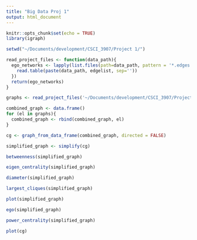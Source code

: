 ```yaml
---
title: "Big Data Proj 1"
output: html_document
---
```


```r
knitr::opts_chunk$set(echo = TRUE)
library(igraph)
```

```r
setwd("~/Documents/development/CSCI_3907/Project 1/")

read_project_files <- function(data_path){
  ego_networks <- lapply(list.files(path=data_path, pattern = '*.edges'), function(edgelist){
    read.table(paste(data_path, edgelist, sep=''))
  })
  return(ego_networks)
}

graphs <- read_project_files('~/Documents/development/CSCI_3907/Project 1/data/facebook/')

combined_graph <- data.frame()
for (el in graphs){
  combined_graph <- rbind(combined_graph, el)
}

cg <- graph_from_data_frame(combined_graph, directed = FALSE)

simplified_graph <- simplify(cg)

betweenness(simplified_graph)

eigen_centrality(simplified_graph)

diameter(simplified_graph)

largest_cliques(simplified_graph)

plot(simplified_graph)

ego(simplified_graph)

power_centrality(simplified_graph)
```


```r
plot(cg)
```

